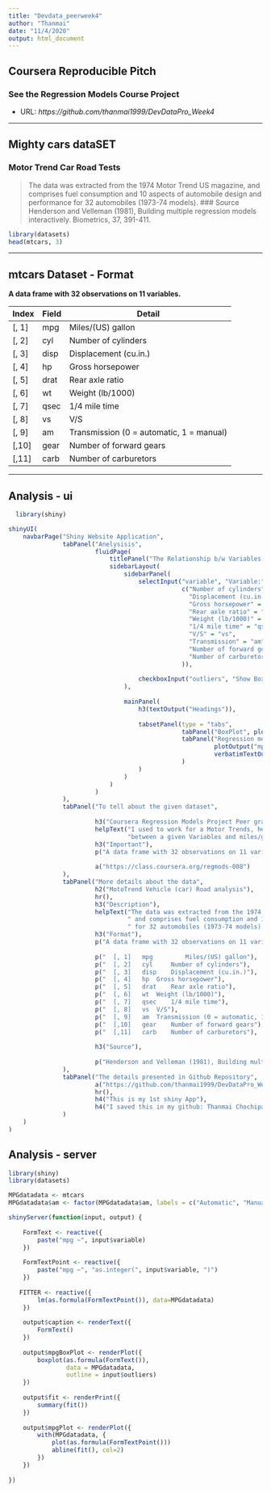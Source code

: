 ---
title: "Devdata_peerweek4"
author: "Thanmai"
date: "11/4/2020"
output: html_document
---
## Coursera Reproducible Pitch

### See the Regression Models Course Project  

- URL: *https://github.com/thanmai1999/DevDataPro_Week4*

---

## Mighty cars dataSET

### Motor Trend Car Road Tests

> The data was extracted from the 1974 Motor Trend US magazine, and comprises fuel consumption and 10 aspects of automobile design and performance for 32 automobiles (1973-74 models).
### Source
> Henderson and Velleman (1981), Building multiple regression models interactively. Biometrics, 37, 391-411.
```{r}
library(datasets)
head(mtcars, 3)
```
---

## mtcars Dataset - Format

**A data frame with 32 observations on 11 variables.**

| Index | Field | Detail |
------- | ----- | ------ |
| [, 1] | mpg | Miles/(US) gallon |
| [, 2]  | cyl | Number of cylinders |
| [, 3]	| disp | Displacement (cu.in.) |
| [, 4]	| hp | Gross horsepower |
| [, 5]	| drat | Rear axle ratio |
| [, 6]	| wt | Weight (lb/1000) |
| [, 7]	| qsec | 1/4 mile time |
| [, 8]	| vs | V/S |
| [, 9]	| am | Transmission (0 = automatic, 1 = manual) |
| [,10]	| gear | Number of forward gears |
| [,11]	| carb | Number of carburetors |

---

## Analysis - ui

```r
  library(shiny)

shinyUI(
    navbarPage("Shiny Website Application",
               tabPanel("Anelysisis",
                        fluidPage(
                            titlePanel("The Relationship b/w Variables and Miles/Gallons (MPG)"),
                            sidebarLayout(
                                sidebarPanel(
                                    selectInput("variable", "Variable:",
                                                c("Number of cylinders" = "cyl",
                                                  "Displacement (cu.in.)" = "disp",
                                                  "Gross horsepower" = "hp",
                                                  "Rear axle ratio" = "drat",
                                                  "Weight (lb/1000)" = "wt",
                                                  "1/4 mile time" = "qsec",
                                                  "V/S" = "vs",
                                                  "Transmission" = "am",
                                                  "Number of forward gears" = "gear",
                                                  "Number of carburetors" = "carb"
                                                )),
                                    
                                    checkboxInput("outliers", "Show BoxPlot's outliers", FALSE)
                                ),
                                
                                mainPanel(
                                    h3(textOutput("Headings")),
                                    
                                    tabsetPanel(type = "tabs", 
                                                tabPanel("BoxPlot", plotOutput("mpgBoxPlot")),
                                                tabPanel("Regression model", 
                                                         plotOutput("mpgPlot"),
                                                         verbatimTextOutput("fit")
                                                )
                                    )
                                )
                            )
                        )
               ),
               tabPanel("To tell about the given dataset",
                        
                        h3("Coursera Regression Models Project Peer graded"),
                        helpText("I used to work for a Motor Trends, he automobile industry Looking at a data set of a collection of cars, they are interested in exploring the relationship",
                                 "between a given Variables and miles/gallon (MPG) (outcome). They are particularly interested in the following two questions: Is an automatic or manual transmission better for MPG. Quantify the MPG difference between automatic and manual transmissions"),
                        h3("Important"),
                        p("A data frame with 32 observations on 11 variables."),
                        
                        a("https://class.coursera.org/regmods-008")
               ),
               tabPanel("More details about the data",
                        h2("MotoTrend Vehicle (car) Road analysis"),
                        hr(),
                        h3("Description"),
                        helpText("The data was extracted from the 1974 Motor Trend US magazine,",
                                 " and comprises fuel consumption and 10 aspects of automobile design and performance",
                                 " for 32 automobiles (1973-74 models)."),
                        h3("Format"),
                        p("A data frame with 32 observations on 11 variables."),
                        
                        p("  [, 1]   mpg         Miles/(US) gallon"),
                        p("  [, 2]	 cyl	 Number of cylinders"),
                        p("  [, 3]	 disp	 Displacement (cu.in.)"),
                        p("  [, 4]	 hp	 Gross horsepower"),
                        p("  [, 5]	 drat	 Rear axle ratio"),
                        p("  [, 6]	 wt	 Weight (lb/1000)"),
                        p("  [, 7]	 qsec	 1/4 mile time"),
                        p("  [, 8]	 vs	 V/S"),
                        p("  [, 9]	 am	 Transmission (0 = automatic, 1 = manual)"),
                        p("  [,10]	 gear	 Number of forward gears"),
                        p("  [,11]	 carb	 Number of carburetors"),
                        
                        h3("Source"),
                        
                        p("Henderson and Velleman (1981), Building multiple regression models interactively. Biometrics, 37, 391-411.")
               ),
               tabPanel("The details presented in Github Repository",
                        a("https://github.com/thanmai1999/DevDataPro_Week4"),
                        hr(),
                        h4("This is my 1st shiny App"),
                        h4("I saved this in my github: Thanmai Chochipatla")
               )
    )
)
```
## Analysis - server

```r
library(shiny)
library(datasets)

MPGdatadata <- mtcars
MPGdatadata$am <- factor(MPGdatadata$am, labels = c("Automatic", "Manual"))

shinyServer(function(input, output) {
    
    FormText <- reactive({
        paste("mpg ~", input$variable)
    })
    
    FormTextPoint <- reactive({
        paste("mpg ~", "as.integer(", input$variable, ")")
    })
    
   FITTER <- reactive({
        lm(as.formula(FormTextPoint()), data=MPGdatadata)
    })
    
    output$caption <- renderText({
        FormText()
    })
    
    output$mpgBoxPlot <- renderPlot({
        boxplot(as.formula(FormText()), 
                data = MPGdatadata,
                outline = input$outliers)
    })
    
    output$fit <- renderPrint({
        summary(fit())
    })
    
    output$mpgPlot <- renderPlot({
        with(MPGdatadata, {
            plot(as.formula(FormTextPoint()))
            abline(fit(), col=2)
        })
    })
    
})
```